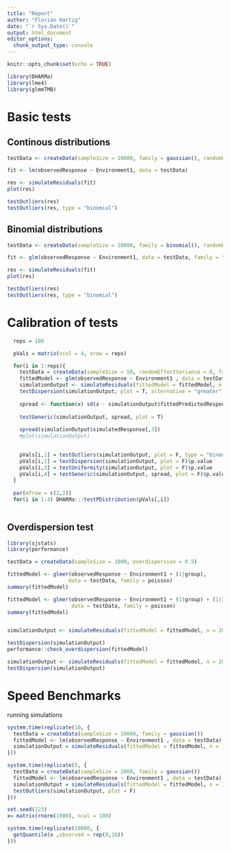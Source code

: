 ```yaml
---
title: "Report"
author: "Florian Hartig"
date: "`r Sys.Date()`"
output: html_document
editor_options: 
  chunk_output_type: console
---
```


```r
knitr::opts_chunk$set(echo = TRUE)
```

```r
library(DHARMa)
library(lme4)
library(glmmTMB)
```

# Basic  tests

## Continous distributions 


```r
testData <- createData(sampleSize = 10000, family = gaussian(), randomEffectVariance = 0)

fit <- lm(observedResponse ~ Environment1, data = testData)

res <- simulateResiduals(fit)
plot(res)

testOutliers(res)
testOutliers(res, type = "binomial")
```


## Binomial distributions 


```r
testData <- createData(sampleSize = 10000, family = binomial(), randomEffectVariance = 0)

fit <- glm(observedResponse ~ Environment1, data = testData, family = "binomial")

res <- simulateResiduals(fit)
plot(res)

testOutliers(res)
testOutliers(res, type = "binomial")
```


# Calibration of tests


```r
  reps = 100

  pVals = matrix(ncol = 4, nrow = reps)

  for(i in 1:reps){
    testData = createData(sampleSize = 50, randomEffectVariance = 0, family = gaussian())
    fittedModel <- glm(observedResponse ~ Environment1 , data = testData, family = "gaussian")
    simulationOutput <- simulateResiduals(fittedModel = fittedModel, n = 250, seed = i)
    testDispersion(simulationOutput, plot = T, alternative = "greater")
    
    spread <- function(x) sd(x - simulationOutput$fittedPredictedResponse)
    
    testGeneric(simulationOutput, spread, plot = T)
    
    spread(simulationOutput$simulatedResponse[,3])
    #plot(simulationOutput)

    
    pVals[i,1] = testOutliers(simulationOutput, plot = F, type = "binomial")$p.value
    pVals[i,2] = testDispersion(simulationOutput, plot = F)$p.value
    pVals[i,3] = testUniformity(simulationOutput, plot = F)$p.value
    pVals[i,4] = testGeneric(simulationOutput, spread, plot = F)$p.value
  }
  
  par(mfrow = c(2,2))
  for(i in 1:4) DHARMa:::testPDistribution(pVals[,i])
    
```


## Overdispersion test 


```r
library(sjstats) 
library(performance)

testData = createData(sampleSize = 1000, overdispersion = 0.5)

fittedModel <- glmer(observedResponse ~ Environment1 + (1|group), 
                    data = testData, family = poisson)
summary(fittedModel)

fittedModel <- glmer(observedResponse ~ Environment1 + (1|group) + (1|ID), 
                     data = testData, family = poisson)
summary(fittedModel)


simulationOutput <- simulateResiduals(fittedModel = fittedModel, n = 2000)

testDispersion(simulationOutput)
performance::check_overdispersion(fittedModel)

simulationOutput <- simulateResiduals(fittedModel = fittedModel, n = 2000, refit = T)
testDispersion(simulationOutput)
```






# Speed Benchmarks


running simulations

```r
system.time(replicate(10, {
  testData = createData(sampleSize = 10000, family = gaussian())
  fittedModel <- lm(observedResponse ~ Environment1 , data = testData)
  simulationOutput = simulateResiduals(fittedModel = fittedModel, n = 1000)
}))
```

```r

system.time(replicate(5, {
  testData = createData(sampleSize = 1000, family = gaussian())
  fittedModel <- lm(observedResponse ~ Environment1 , data = testData)
  simulationOutput = simulateResiduals(fittedModel = fittedModel, n = 1000)
  testOutliers(simulationOutput, plot = F) 
}))
```


```r
set.seed(123)
x= matrix(rnorm(1000), ncol = 100)

system.time(replicate(10000, {
  getQuantile(x ,observed = rep(0,10))
}))
```





